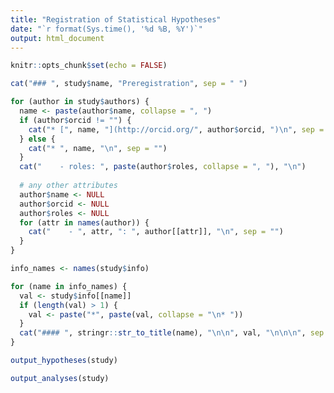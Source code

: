 ```yaml
---
title: "Registration of Statistical Hypotheses"
date: "`r format(Sys.time(), '%d %B, %Y')`"
output: html_document
---
```


```r
knitr::opts_chunk$set(echo = FALSE)
```


```r
cat("### ", study$name, "Preregistration", sep = " ")
```

```r
for (author in study$authors) {
  name <- paste(author$name, collapse = ", ")
  if (author$orcid != "") {
    cat("* [", name, "](http://orcid.org/", author$orcid, ")\n", sep = "")
  } else {
    cat("* ", name, "\n", sep = "")
  }
  cat("    - roles: ", paste(author$roles, collapse = ", "), "\n")
  
  # any other attributes
  author$name <- NULL
  author$orcid <- NULL
  author$roles <- NULL
  for (attr in names(author)) {
    cat("    - ", attr, ": ", author[[attr]], "\n", sep = "")
  }
}
```

```r
info_names <- names(study$info)

for (name in info_names) {
  val <- study$info[[name]]
  if (length(val) > 1) {
    val <- paste("*", paste(val, collapse = "\n* "))
  }
  cat("#### ", stringr::str_to_title(name), "\n\n", val, "\n\n\n", sep = "")
}
```


```r
output_hypotheses(study)
```

```r
output_analyses(study)
```


